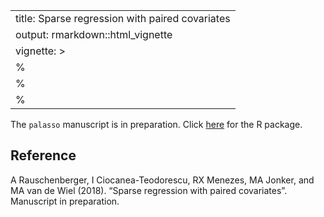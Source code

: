
---
title: Sparse regression with paired covariates
output: rmarkdown::html_vignette
vignette: >
  %\VignetteIndexEntry{article}
  %\VignetteEngine{knitr::rmarkdown}
  %\VignetteEncoding{UTF-8}
---

The `palasso` manuscript is in preparation. Click [here](https://CRAN.R-project.org/package=palasso) for the R package.

## Reference

A Rauschenberger, I Ciocanea-Teodorescu, RX Menezes, MA Jonker, and MA van de Wiel (2018). "Sparse regression with paired covariates". Manuscript in preparation.
